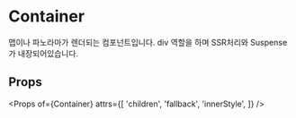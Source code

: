 
# Container

맵이나 파노라마가 렌더되는 컴포넌트입니다. div 역할을 하며 SSR처리와 Suspense가 내장되어있습니다.

## Props

<Props of={Container} attrs={[
  'children',
  'fallback',
  'innerStyle',
]} />
